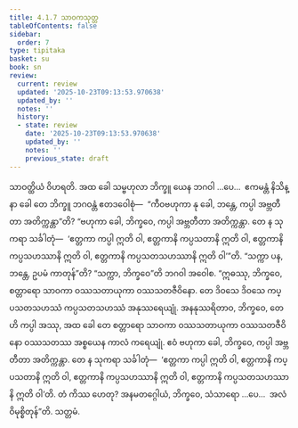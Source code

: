 ```yaml
---
title: 4.1.7 သာဝကသုတ္တ
tableOfContents: false
sidebar:
  order: 7
type: tipitaka
basket: su
book: sn
review:
  current: review
  updated: '2025-10-23T09:13:53.970638'
  updated_by: ''
  notes: ''
  history:
  - state: review
    date: '2025-10-23T09:13:53.970638'
    updated_by: ''
    notes: ''
    previous_state: draft
---
```



<ReviewStatus review={frontmatter.review} showDetails={true} />

<HypothesisAnnotation frontmatter={frontmatter} />

<DynamicBreadcrumb />

<Division number="130" book="sn" e="ch" v="18" p="299">

<Paragraph number="844" book="sn">
သာဝတ္ထိယံ ဝိဟရတိ. အထ ခေါ သမ္ဗဟုလာ ဘိက္ခူ ယေန ဘဂဝါ …ပေ…  ဧကမန္တံ နိသိန္နာ ခေါ တေ ဘိက္ခူ ဘဂဝန္တံ ဧတဒဝေါစုံ—  “ကီဝဗဟုကာ နု ခေါ, ဘန္တေ, ကပ္ပါ အဗ္ဘတီတာ အတိက္ကန္တာ”တိ? “ဗဟုကာ ခေါ, ဘိက္ခဝေ, ကပ္ပါ အဗ္ဘတီတာ အတိက္ကန္တာ. တေ န သုကရာ သင်္ခါတုံ—  ‘ဧတ္တကာ ကပ္ပါ ဣတိ ဝါ, ဧတ္တကာနိ ကပ္ပသတာနိ ဣတိ ဝါ, ဧတ္တကာနိ ကပ္ပသဟဿာနိ ဣတိ ဝါ, ဧတ္တကာနိ ကပ္ပသတသဟဿာနိ ဣတိ ဝါ’”တိ.
</Paragraph>

<Paragraph number="845" book="sn">
“သက္ကာ ပန, ဘန္တေ, ဥပမံ ကာတုန်”တိ? “သက္ကာ, ဘိက္ခဝေ”တိ ဘဂဝါ အဝေါစ. “ဣဓဿု, ဘိက္ခဝေ, စတ္တာရော သာဝကာ ဝဿသတာယုကာ ဝဿသတဇီဝိနော. တေ ဒိဝသေ ဒိဝသေ ကပ္ပသတသဟဿံ ကပ္ပသတသဟဿံ အနုဿရေယျုံ. အနနုဿရိတာဝ, ဘိက္ခဝေ, တေဟိ ကပ္ပါ အဿု, အထ ခေါ တေ စတ္တာရော သာဝကာ ဝဿသတာယုကာ ဝဿသတဇီဝိနော ဝဿသတဿ အစ္စယေန ကာလံ ကရေယျုံ. ဧဝံ ဗဟုကာ ခေါ, ဘိက္ခဝေ, ကပ္ပါ အဗ္ဘတီတာ အတိက္ကန္တာ. တေ န သုကရာ သင်္ခါတုံ—  ‘ဧတ္တကာ ကပ္ပါ ဣတိ ဝါ, ဧတ္တကာနိ ကပ္ပသတာနိ ဣတိ ဝါ, ဧတ္တကာနိ ကပ္ပသဟဿာနိ ဣတိ ဝါ, ဧတ္တကာနိ ကပ္ပသတသဟဿာနိ ဣတိ ဝါ’တိ. တံ ကိဿ ဟေတု? အနမတဂ္ဂေါယံ, ဘိက္ခဝေ, သံသာရော …ပေ…  အလံ ဝိမုစ္စိတုန်”တိ.

</Paragraph>
</Division>

<Paragraph number="846" type="center" book="sn">
သတ္တမံ.
</Paragraph>